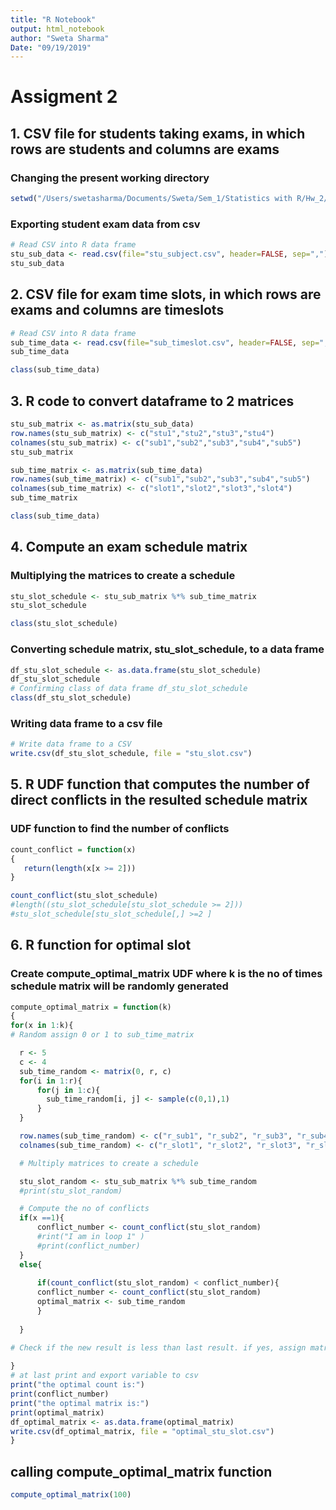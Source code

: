 ```yaml
---
title: "R Notebook"
output: html_notebook
author: "Sweta Sharma"
Date: "09/19/2019"
---
```


# Assigment 2 

## 1. CSV file for students taking exams, in which rows are students and columns are exams

### Changing the present working directory

```r
setwd("/Users/swetasharma/Documents/Sweta/Sem_1/Statistics with R/Hw_2/")
```

### Exporting student exam data from csv
```r
# Read CSV into R data frame
stu_sub_data <- read.csv(file="stu_subject.csv", header=FALSE, sep=",")
stu_sub_data
```

## 2. CSV file for exam time slots, in which rows are exams and columns are timeslots
```r
# Read CSV into R data frame
sub_time_data <- read.csv(file="sub_timeslot.csv", header=FALSE, sep=",")
sub_time_data
```
```r
class(sub_time_data)
```

## 3. R code to convert dataframe to 2 matrices

```r
stu_sub_matrix <- as.matrix(stu_sub_data)
row.names(stu_sub_matrix) <- c("stu1","stu2","stu3","stu4")
colnames(stu_sub_matrix) <- c("sub1","sub2","sub3","sub4","sub5")
stu_sub_matrix
```
```r
sub_time_matrix <- as.matrix(sub_time_data)
row.names(sub_time_matrix) <- c("sub1","sub2","sub3","sub4","sub5")
colnames(sub_time_matrix) <- c("slot1","slot2","slot3","slot4")
sub_time_matrix
```
```r
class(sub_time_data)
```
## 4. Compute an exam schedule matrix
### Multiplying the matrices to create a schedule
```r
stu_slot_schedule <- stu_sub_matrix %*% sub_time_matrix
stu_slot_schedule
```
```r
class(stu_slot_schedule)
```

### Converting schedule matrix, stu_slot_schedule, to a data frame
```r
df_stu_slot_schedule <- as.data.frame(stu_slot_schedule)
df_stu_slot_schedule
# Confirming class of data frame df_stu_slot_schedule
class(df_stu_slot_schedule)
```

### Writing data frame to a csv file
```r
# Write data frame to a CSV
write.csv(df_stu_slot_schedule, file = "stu_slot.csv")
```

## 5. R UDF function that computes the number of direct conflicts in the resulted schedule matrix
### UDF function to find the number of conflicts


```r
count_conflict = function(x)
{
   return(length(x[x >= 2]))
}

count_conflict(stu_slot_schedule)
#length((stu_slot_schedule[stu_slot_schedule >= 2]))
#stu_slot_schedule[stu_slot_schedule[,] >=2 ]
```

## 6. R function for optimal slot

### Create compute_optimal_matrix UDF where k is the no of times schedule matrix will be randomly generated
```r

compute_optimal_matrix = function(k)
{
for(x in 1:k){
# Random assign 0 or 1 to sub_time_matrix

  r <- 5
  c <- 4
  sub_time_random <- matrix(0, r, c)
  for(i in 1:r){
      for(j in 1:c){
        sub_time_random[i, j] <- sample(c(0,1),1)
      }
  }

  row.names(sub_time_random) <- c("r_sub1", "r_sub2", "r_sub3", "r_sub4", "r_sub5")
  colnames(sub_time_random) <- c("r_slot1", "r_slot2", "r_slot3", "r_slot4")

  # Multiply matrices to create a schedule

  stu_slot_random <- stu_sub_matrix %*% sub_time_random
  #print(stu_slot_random)

  # Compute the no of conflicts
  if(x ==1){
      conflict_number <- count_conflict(stu_slot_random)
      #rint("I am in loop 1" )
      #print(conflict_number)
  }
  else{
  
      if(count_conflict(stu_slot_random) < conflict_number){
      conflict_number <- count_conflict(stu_slot_random)
      optimal_matrix <- sub_time_random
      }
  
  }

# Check if the new result is less than last result. if yes, assign matrix to a variable
  
}
# at last print and export variable to csv
print("the optimal count is:")
print(conflict_number)
print("the optimal matrix is:")
print(optimal_matrix)
df_optimal_matrix <- as.data.frame(optimal_matrix)
write.csv(df_optimal_matrix, file = "optimal_stu_slot.csv")
}
```
## calling compute_optimal_matrix function
```r
compute_optimal_matrix(100)
```

